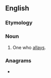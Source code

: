 ==English==

===Etymology===
{{suf|en|allay|er|id2=agent noun}}

===Noun===
{{en-noun}}

# One who [[allay]]s.

===Anagrams===
* {{anagrams|en|a=aaellry|areally}}